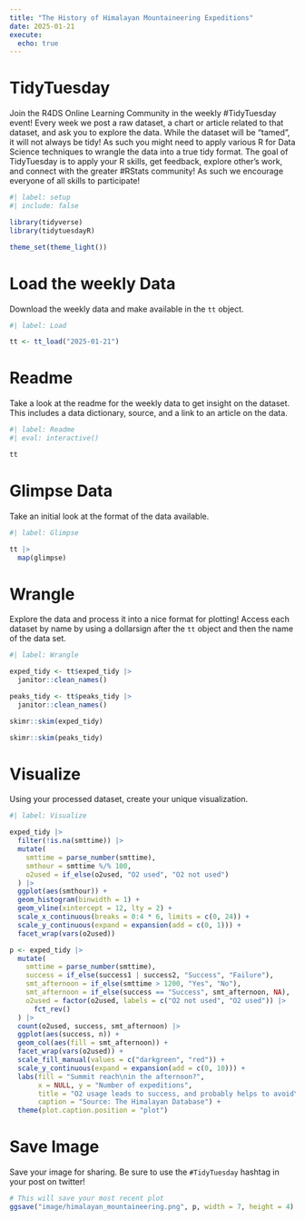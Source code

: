 ```yaml
---
title: "The History of Himalayan Mountaineering Expeditions"
date: 2025-01-21
execute: 
  echo: true
---
```


# TidyTuesday

Join the R4DS Online Learning Community in the weekly #TidyTuesday event!
Every week we post a raw dataset, a chart or article related to that dataset, and ask you to explore the data.
While the dataset will be “tamed”, it will not always be tidy! As such you might need to apply various R for Data Science techniques to wrangle the data into a true tidy format.
The goal of TidyTuesday is to apply your R skills, get feedback, explore other’s work, and connect with the greater #RStats community!
As such we encourage everyone of all skills to participate!

```r
#| label: setup
#| include: false

library(tidyverse)
library(tidytuesdayR)

theme_set(theme_light())
```

# Load the weekly Data

Download the weekly data and make available in the `tt` object.

```r
#| label: Load

tt <- tt_load("2025-01-21")
```

# Readme

Take a look at the readme for the weekly data to get insight on the dataset.
This includes a data dictionary, source, and a link to an article on the data.

```r
#| label: Readme
#| eval: interactive()

tt

```

# Glimpse Data

Take an initial look at the format of the data available.

```r
#| label: Glimpse

tt |> 
  map(glimpse)

```

# Wrangle

Explore the data and process it into a nice format for plotting! Access each dataset by name by using a dollarsign after the `tt` object and then the name of the data set.

```r
#| label: Wrangle

exped_tidy <- tt$exped_tidy |> 
  janitor::clean_names()

peaks_tidy <- tt$peaks_tidy |> 
  janitor::clean_names()

```

```r

skimr::skim(exped_tidy)

skimr::skim(peaks_tidy)

```

# Visualize

Using your processed dataset, create your unique visualization.

```r
#| label: Visualize

exped_tidy |> 
  filter(!is.na(smttime)) |> 
  mutate(
    smttime = parse_number(smttime),
    smthour = smttime %/% 100,
    o2used = if_else(o2used, "O2 used", "O2 not used")
  ) |> 
  ggplot(aes(smthour)) +
  geom_histogram(binwidth = 1) +
  geom_vline(xintercept = 12, lty = 2) +
  scale_x_continuous(breaks = 0:4 * 6, limits = c(0, 24)) +
  scale_y_continuous(expand = expansion(add = c(0, 1))) +
  facet_wrap(vars(o2used))

```

```r

p <- exped_tidy |> 
  mutate(
    smttime = parse_number(smttime),
    success = if_else(success1 | success2, "Success", "Failure"),
    smt_afternoon = if_else(smttime > 1200, "Yes", "No"),
    smt_afternoon = if_else(success == "Success", smt_afternoon, NA),
    o2used = factor(o2used, labels = c("O2 not used", "O2 used")) |> 
      fct_rev()
  ) |> 
  count(o2used, success, smt_afternoon) |> 
  ggplot(aes(success, n)) +
  geom_col(aes(fill = smt_afternoon)) +
  facet_wrap(vars(o2used)) +
  scale_fill_manual(values = c("darkgreen", "red")) +
  scale_y_continuous(expand = expansion(add = c(0, 10))) +
  labs(fill = "Summit reach\nin the afternoon?",
       x = NULL, y = "Number of expeditions",
       title = "O2 usage leads to success, and probably helps to avoid\nlate reach to the summit of Himalayan Mountains",
       caption = "Source: The Himalayan Database") +
  theme(plot.caption.position = "plot")
```

# Save Image

Save your image for sharing. Be sure to use the `#TidyTuesday` hashtag in your post on twitter! 

```r

# This will save your most recent plot
ggsave("image/himalayan_mountaineering.png", p, width = 7, height = 4)
```
